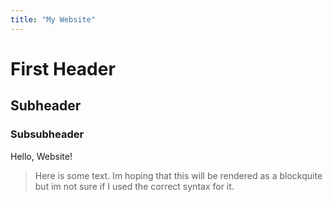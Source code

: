 ```yaml
---
title: "My Website"
---
```


# First Header

## Subheader

### Subsubheader

Hello, Website!

> Here is some text. Im hoping that this will be rendered as a blockquite but im not sure if I used the correct syntax for it. 

